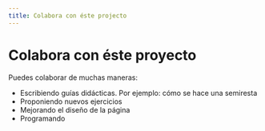 ```yaml
---
title: Colabora con éste projecto
---
```


# Colabora con éste proyecto

Puedes colaborar de muchas maneras:

- Escribiendo guías didácticas. Por ejemplo: cómo se hace una semiresta
- Proponiendo nuevos ejercicios
- Mejorando el diseño de la página
- Programando
